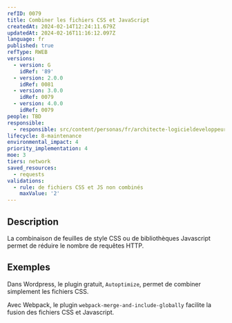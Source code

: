 ```yaml
---
refID: 0079
title: Combiner les fichiers CSS et JavaScript
createdAt: 2024-02-14T12:24:11.679Z
updatedAt: 2024-02-16T11:16:12.097Z
language: fr
published: true
refType: RWEB
versions:
  - version: G
    idRef: '89'
  - version: 2.0.0
    idRef: 0081
  - version: 3.0.0
    idRef: 0079
  - version: 4.0.0
    idRef: 0079
people: TBD
responsible:
  - responsible: src/content/personas/fr/architecte-logicieldeveloppeur.mdx
lifecycle: 8-maintenance
environmental_impact: 4
priority_implementation: 4
moe: 3
tiers: network
saved_resources:
  - requests
validations:
  - rule: de fichiers CSS et JS non combinés
    maxValue: '2'
---
```


## Description

La combinaison de feuilles de style CSS ou de bibliothèques Javascript permet de réduire le nombre de requêtes HTTP.

## Exemples

Dans Wordpress, le plugin gratuit, `Autoptimize`, permet de combiner simplement les fichiers CSS.

Avec Webpack, le plugin `webpack-merge-and-include-globally` facilite la fusion des fichiers CSS et Javascript.
